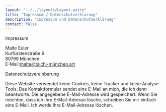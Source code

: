 ```yaml
---
layout: "../../layouts/Layout.astro"
title: "Impressum / Datenschutzerklärung"
description: "Impressum und Datenschutzerklärung"
contact: false
---
```


<CurvedHeadline tag="h2" type="slope" direction="L2R" offset="-35" class="top-[30px] sm:top-[100px]  fill-lazuli">Impressum</CurvedHeadline>

Malte Euler<br />
Kurfürstenstraße 6<br />
80799 München<br />
E-Mail:malte@taichi-münchen.art<br />

<CurvedHeadline tag="h2" type="smile" direction="R2L" offset="50" class="top-[0px] sm:top-[0px]  fill-lazuli">Datenschutzvereinbarung</CurvedHeadline>

Diese Website verwendet keine Cookies, keine Tracker und keine Analyse-Tools. Das Kontaktformular sendet eine E-Mail an mich, die ich dann beantworte. Die angegebene E-Mail-Adresse wird gespeichert. Wenn Sie möchten, dass ich Ihre E-Mail-Adresse lösche, schreiben Sie mir einfach eine E-Mail. Ich werde Ihre E-Mail-Adresse löschen.